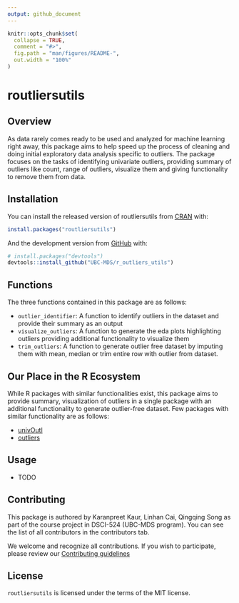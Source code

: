 ```yaml
---
output: github_document
---
```


<!-- README.md is generated from README.Rmd. Please edit that file -->

```r
knitr::opts_chunk$set(
  collapse = TRUE,
  comment = "#>",
  fig.path = "man/figures/README-",
  out.width = "100%"
)
```

<!-- #region -->
# routliersutils

<!-- badges: start -->
<!-- badges: end -->

## Overview
As data rarely comes ready to be used and analyzed for machine learning right away, this package aims to help speed up the process of cleaning and doing initial exploratory data analysis specific to outliers. The package focuses on the tasks of identifying univariate outliers, providing summary of outliers like count, range of outliers, visualize them and giving functionality to remove them from data.

## Installation

You can install the released version of routliersutils from [CRAN](https://CRAN.R-project.org) with:

``` r
install.packages("routliersutils")
```

And the development version from [GitHub](https://github.com/) with:

``` r
# install.packages("devtools")
devtools::install_github("UBC-MDS/r_outliers_utils")
```

## Functions
The three functions contained in this package are as follows:

- `outlier_identifier`: A function to identify outliers in the dataset and provide their summary as an output
- `visualize_outliers`: A function to generate the eda plots highlighting outliers providing additional functionality to visualize them
- `trim_outliers`: A function to generate outlier free dataset by imputing them with mean, median or trim entire row with outlier from dataset.

## Our Place in the R Ecosystem
While R packages with similar functionalities exist, this package aims to provide summary, visualization of outliers in a single package with an additional functionality to generate outlier-free dataset. Few packages with similar functionality are as follows:

- [univOutl](https://cran.r-project.org/web/packages/univOutl/univOutl.pdf)
- [outliers](https://cran.r-project.org/web/packages/outliers/outliers.pdf)


## Usage

- TODO

## Contributing

This package is authored by Karanpreet Kaur, Linhan Cai, Qingqing Song as part of the course project in DSCI-524 (UBC-MDS program). You can see the list of all contributors in the contributors tab.

We welcome and recognize all contributions. If you wish to participate, please review our [Contributing guidelines](CONTRIBUTING.md)

## License

`routliersutils` is licensed under the terms of the MIT license.
<!-- #endregion -->
